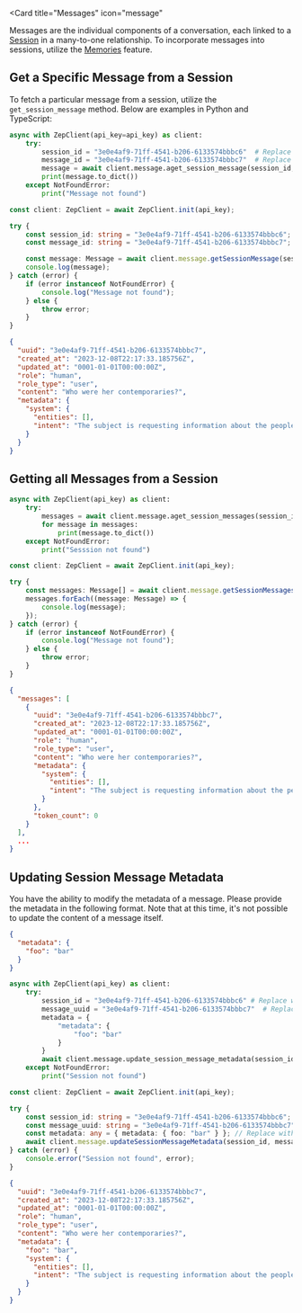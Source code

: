 <Card
    title="Messages"
    icon="message"
>
Messages are the individual components of a conversation, each linked to a [Session](sessions) in a many-to-one relationship.
To incorporate messages into sessions, utilize the [Memories](memories) feature.
</Card>

## Get a Specific Message from a Session

To fetch a particular message from a session, utilize the `get_session_message` method. Below are examples in Python and TypeScript:

<Tabs group="messages">

<Tab title="Python" group-key="python">

```python
async with ZepClient(api_key=api_key) as client:
    try:
        session_id = "3e0e4af9-71ff-4541-b206-6133574bbbc6"  # Replace with the actual session_id
        message_id = "3e0e4af9-71ff-4541-b206-6133574bbbc7"  # Replace with the actual message_id
        message = await client.message.aget_session_message(session_id, message_id)
        print(message.to_dict())
    except NotFoundError:
        print("Message not found")
```

</Tab>
<Tab title="Typescript" group-key="ts">

```typescript
const client: ZepClient = await ZepClient.init(api_key);

try {
    const session_id: string = "3e0e4af9-71ff-4541-b206-6133574bbbc6"; // Replace with the actual session_id
    const message_id: string = "3e0e4af9-71ff-4541-b206-6133574bbbc7"; // Replace with the actual message_id

    const message: Message = await client.message.getSessionMessage(session_id, message_id);
    console.log(message);
} catch (error) {
    if (error instanceof NotFoundError) {
        console.log("Message not found");
    } else {
        throw error;
    }
}
```

</Tab>
</Tabs>

```json
{
  "uuid": "3e0e4af9-71ff-4541-b206-6133574bbbc7",
  "created_at": "2023-12-08T22:17:33.185756Z",
  "updated_at": "0001-01-01T00:00:00Z",
  "role": "human",
  "role_type": "user",
  "content": "Who were her contemporaries?",
  "metadata": {
    "system": {
      "entities": [],
      "intent": "The subject is requesting information about the people who were living at the same time as the woman in question."
    }
  }
}
```

## Getting all Messages from a Session

<Tabs group="messages">

<Tab title="Python" group-key="python">

```python
async with ZepClient(api_key) as client:
    try:
        messages = await client.message.aget_session_messages(session_id)
        for message in messages:
            print(message.to_dict())
    except NotFoundError:
        print("Sesssion not found")
```
</Tab>
<Tab title="Typescript" group-key="ts">

```typescript
const client: ZepClient = await ZepClient.init(api_key);

try {
    const messages: Message[] = await client.message.getSessionMessages(session_id);
    messages.forEach((message: Message) => {
        console.log(message);
    });
} catch (error) {
    if (error instanceof NotFoundError) {
        console.log("Message not found");
    } else {
        throw error;
    }
}
```
</Tab>
</Tabs>

```json
{
  "messages": [
    {
      "uuid": "3e0e4af9-71ff-4541-b206-6133574bbbc7",
      "created_at": "2023-12-08T22:17:33.185756Z",
      "updated_at": "0001-01-01T00:00:00Z",
      "role": "human",
      "role_type": "user",
      "content": "Who were her contemporaries?",
      "metadata": {
        "system": {
          "entities": [],
          "intent": "The subject is requesting information about the people who were living at the same time as the woman in question."
        }
      },
      "token_count": 0
    }
  ],
  ...
}
```

## Updating Session Message Metadata

You have the ability to modify the metadata of a message. Please provide the metadata in the following format. Note that at this time, it's not possible to update the content of a message itself.

```json 
{
  "metadata": {
    "foo": "bar"
  }
}
```

<Tabs group="messages">

<Tab title="Python" group-key="python">

```python
async with ZepClient(api_key) as client:
    try:
        session_id = "3e0e4af9-71ff-4541-b206-6133574bbbc6" # Replace with the actual session_id
        message_uuid = "3e0e4af9-71ff-4541-b206-6133574bbbc7"  # Replace with the actual message_id
        metadata = {
            "metadata": {
                "foo": "bar"
            }
        }
        await client.message.update_session_message_metadata(session_id, message_id, metadata)
    except NotFoundError:
        print("Session not found")
```
</Tab>
<Tab title="Typescript" group-key="ts">

```typescript
const client: ZepClient = await ZepClient.init(api_key);

try {
    const session_id: string = "3e0e4af9-71ff-4541-b206-6133574bbbc6"; // Replace with the actual session_id
    const message_uuid: string = "3e0e4af9-71ff-4541-b206-6133574bbbc7"; // Replace with the actual message_id
    const metadata: any = { metadata: { foo: "bar" } }; // Replace with the desired metadata
    await client.message.updateSessionMessageMetadata(session_id, message_uuid, metadata);
} catch (error) {
    console.error("Session not found", error);
}
```
</Tab>
</Tabs>

```json
{
  "uuid": "3e0e4af9-71ff-4541-b206-6133574bbbc7",
  "created_at": "2023-12-08T22:17:33.185756Z",
  "updated_at": "0001-01-01T00:00:00Z",
  "role": "human",
  "role_type": "user",
  "content": "Who were her contemporaries?",
  "metadata": {
    "foo": "bar",
    "system": {
      "entities": [],
      "intent": "The subject is requesting information about the people who were living at the same time as the woman in question."
    }
  }
}
```

